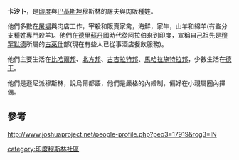 '''卡沙卜'''，是[[印度|印度]]與[[巴基斯坦|巴基斯坦]]穆斯林的屠夫與肉販種姓。

他們多數在[[屠場|屠場]]與肉店工作，宰殺和販賣家禽，海鮮，家牛，山羊和綿羊(有些分支種姓專門殺羊)。他們在[[德里蘇丹國|德里蘇丹國]]時代從阿拉伯來到印度，宣稱自己祖先是[[穆罕默德|穆罕默德]]所屬的[[古萊什|古萊什]]部(現在有些人已從事酒店餐飲服務)。

他們主要生活在[[比哈爾邦|比哈爾邦]]、[[北方邦|北方邦]]、[[古吉拉特邦|古吉拉特邦]]、[[馬哈拉施特拉邦|馬哈拉施特拉邦]]，少數生活在[[德干|德干]]。

他們是遜尼派穆斯林，說烏爾都語，他們是嚴格的內婚制，偏好在小親屬圈內擇偶。

==參考==
http://www.joshuaproject.net/people-profile.php?peo3=17919&rog3=IN{{Wayback|url=http://www.joshuaproject.net/people-profile.php?peo3=17919&rog3=IN |date=20131023135303 }}

[[category:印度穆斯林社區|category:印度穆斯林社區]]